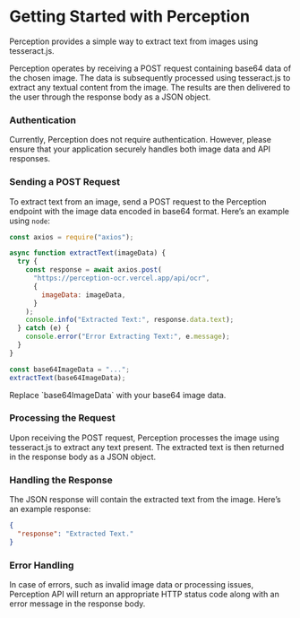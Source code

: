 
# Getting Started with Perception

Perception provides a simple way to extract text from images using tesseract.js.

Perception operates by receiving a POST request containing base64 data of the chosen image. The data is subsequently processed using tesseract.js to extract any textual content from the image. The results are then delivered to the user through the response body as a JSON object.

<Steps>

### Authentication

Currently, Perception does not require authentication. However, please ensure that your application securely handles both image data and API responses.

### Sending a POST Request

To extract text from an image, send a POST request to the Perception endpoint with the image data encoded in base64 format. Here’s an example using `node`:

```javascript {14} copy showLineNumbers filename="example.js"
const axios = require("axios");

async function extractText(imageData) {
  try {
    const response = await axios.post(
      "https://perception-ocr.vercel.app/api/ocr",
      {
        imageData: imageData,
      }
    );
    console.info("Extracted Text:", response.data.text);
  } catch (e) {
    console.error("Error Extracting Text:", e.message);
  }
}

const base64ImageData = "...";
extractText(base64ImageData);
```

<Callout type="info">
  Replace `base64ImageData` with your base64 image data.
</Callout>

### Processing the Request

Upon receiving the POST request, Perception processes the image using tesseract.js to extract any text present. The extracted text is then returned in the response body as a JSON object.

### Handling the Response

The JSON response will contain the extracted text from the image. Here’s an example response:

```json copy showLineNumbers
{
  "response": "Extracted Text."
}
```

### Error Handling

In case of errors, such as invalid image data or processing issues, Perception API will return an appropriate HTTP status code along with an error message in the response body.

</Steps>
